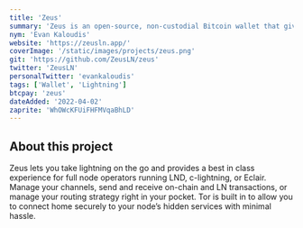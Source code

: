 ```yaml
---
title: 'Zeus'
summary: 'Zeus is an open-source, non-custodial Bitcoin wallet that gives you full control over how you make payments.'
nym: 'Evan Kaloudis'
website: 'https://zeusln.app/'
coverImage: '/static/images/projects/zeus.png'
git: 'https://github.com/ZeusLN/zeus'
twitter: 'ZeusLN'
personalTwitter: 'evankaloudis'
tags: ['Wallet', 'Lightning']
btcpay: 'zeus'
dateAdded: '2022-04-02'
zaprite: 'WhOWcKFUiFHFMVqaBhLD'
---
```


## About this project

Zeus lets you take lightning on the go and provides a best in class experience for full node operators running LND, c-lightning, or Eclair. Manage your channels, send and receive on-chain and LN transactions, or manage your routing strategy right in your pocket. Tor is built in to allow you to connect home securely to your node’s hidden services with minimal hassle.
